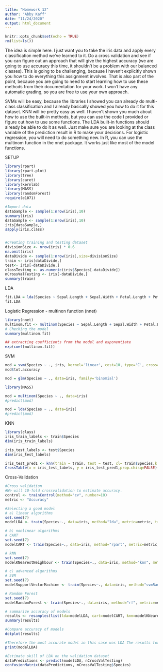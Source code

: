 ---
title: "Homework 12"
author: "Abby Kaff"
date: "11/24/2020"
output: html_document
---

```{r setup, include=FALSE}
knitr::opts_chunk$set(echo = TRUE)
rm(list=ls())
```

The idea is simple here. I just want you to take the iris data and apply every classification method we've learned to it. Do a cross validation and see if you can figure out an approach that will give the highest accuracy (we are going to use accuracy this time, it shouldn't be a problem with our balanced classes). This is going to be challenging, because I haven't explicitly shown you how to do everything this assignment involves. That is also part of the point, because you are going to need to start learning how to use these methods from their documentation for your work. I won't have any automatic grading, so you are free to use your own approach. 
 
SVMs will be easy, because the libraries I showed you can already do multi-class classification and I already basically showed you how to do it for this dataset. KNN will be pretty easy as well. I haven't shown you much about how to use the built-in methods, but you can use the code I provided or figure out how to use some functions. The LDA built-in functions should already be able to do it as well. Just make sure you are looking at the class variable of the prediction result in R to make your decisions. For logistic regression, you will need to do something new. In R, you can use the multinom function in the nnet package. It works just like most of the model functions.

SETUP
```{r}
library(rpart)
library(rpart.plot)
library(tree)
library(caret)
library(kernlab)
library(MASS)
library(randomForest)
require(e1071)

#Import data
dataSample <- sample(1:nrow(iris),10)
summary(iris)
dataSample <- sample(1:nrow(iris),10)
iris[dataSample,]
sapply(iris,class)


#Creating training and testing dataset
divisionSize <- nrow(iris) * 0.6
na.omit(iris)
dataDivide <- sample(1:nrow(iris),size=divisionSize)
train <- iris[dataDivide,]
test<- iris[-dataDivide,]
classTesting <- as.numeric(iris$Species[-dataDivide])
nCrossValTesting <- iris[-dataDivide,]
summary(train)

```

LDA
```{r}
fit.LDA = lda(Species ~ Sepal.Length + Sepal.Width + Petal.Length + Petal.Width, data=train)
fit.LDA
```

Logistic Regression - multinon function (nnet)
```{r}
library(nnet)
multinom.fit <- multinom(Species ~ Sepal.Length + Sepal.Width + Petal.Length + Petal.Width, data = train)
# Checking the model
summary(multinom.fit)

## extracting coefficients from the model and exponentiate
exp(coef(multinom.fit))

```

SVM

```{r}
mod = svm(Species ~ ., iris, kernel='linear', cost=10, type='C', cross=10)
mod$tot.accuracy

mod = glm(Species ~ ., data=iris, family='binomial')

library(MASS)

mod = multinom(Species ~ ., data=iris)
#predict(mod)

mod = lda(Species ~ ., data=iris)
#predict(mod)
```


KNN
```{r}
library(class)
iris_train_labels <- train$Species 
dim(iris_train_labels)

iris_test_labels <- test$Species
dim(iris_test_labels)

iris_test_pred1 <- knn(train = train, test = test, cl= train$Species,k = 3,prob=TRUE) 
CrossTable(x = iris_test_labels, y = iris_test_pred1,prop.chisq=FALSE) 
```


Cross-Validation
```{r}
#Cross validation
#We will 10-fold crossvalidation to estimate accuracy.
control <- trainControl(method="cv", number=10)
metric <- "Accuracy"

#Selecting a good model
# a) linear algorithms
set.seed(7)
modelLDA <- train(Species~., data=iris, method="lda", metric=metric, trControl=control)

# b) nonlinear algorithms
# CART
set.seed(7)
modelCART <- train(Species~., data=iris, method="rpart", metric=metric, trControl=control)

# kNN
set.seed(7)
modelKNearestNeighbour <- train(Species~., data=iris, method="knn", metric=metric, trControl=control)

# c) advanced algorithms
# SVM
set.seed(7)
modelSupportVectorMachine <- train(Species~., data=iris, method="svmRadial", metric=metric, trControl=control)

# Random Forest
set.seed(7)
modelRandomForest <- train(Species~., data=iris, method="rf", metric=metric, trControl=control)

# summarize accuracy of models
results <- resamples(list(lda=modelLDA, cart=modelCART, knn=modelKNearestNeighbour, svm=modelSupportVectorMachine, rf=modelRandomForest))
summary(results)

#Compare accuracy of models
dotplot(results)

#Therefore the most accurate model in this case was LDA The results for just the LDA model can be summarized.
print(modelLDA)

#Estimate skill of LDA on the validation dataset
dataPredictions <- predict(modelLDA, nCrossValTesting)
confusionMatrix(dataPredictions, nCrossValTesting$Species)

```